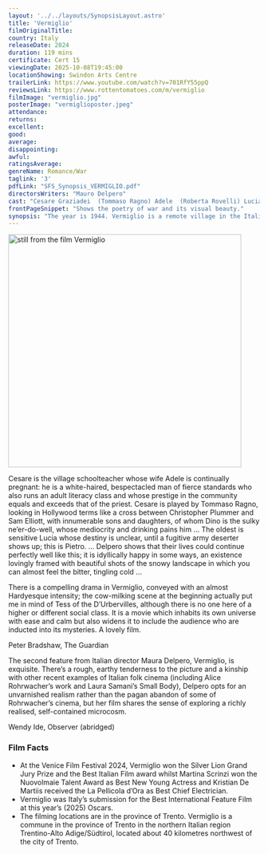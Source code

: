 ```yaml
---
layout: '../../layouts/SynopsisLayout.astro'
title: 'Vermiglio'
filmOriginalTitle:
country: Italy
releaseDate: 2024
duration: 119 mins
certificate: Cert 15
viewingDate: 2025-10-08T19:45:00
locationShowing: Swindon Arts Centre
trailerLink: https://www.youtube.com/watch?v=701RfY55ppQ
reviewsLink: https://www.rottentomatoes.com/m/vermiglio
filmImage: "vermiglio.jpg"
posterImage: "vermiglioposter.jpeg" 
attendance: 
returns: 
excellent: 
good: 
average: 
disappointing: 
awful: 
ratingsAverage: 
genreName: Romance/War
taglink: '3'
pdfLink: "SFS_Synopsis_VERMIGLIO.pdf"
directorsWriters: "Mauro Delpero"
cast: "Cesare Graziadei  (Tommaso Ragno) Adele  (Roberta Rovelli) Lucia Graziadei  (Martina Scrinzi) Pietro Riso  (Guiseppe De Domenico)"
frontPageSnippet: "Shows the poetry of war and its visual beauty."
synopsis: "The year is 1944. Vermiglio is a remote village in the Italian Alps where the WWII is distant but omnipresent.  The arrival of Pietro, a soldier escaping the war, disrupts the dynamics of the family of the local teacher.  His love for the teacher’s eldest daughter will change the course of everyone’s life." 
---
```


<Image src={filmImage} alt="still from the film Vermiglio" width="467" />

Cesare is the village schoolteacher whose wife Adele is continually pregnant: he is a white-haired, bespectacled man of fierce standards who also runs an adult literacy class and whose prestige in the community equals and exceeds that of the priest. Cesare is played by Tommaso Ragno, looking in Hollywood terms like a cross between Christopher Plummer and Sam Elliott, with innumerable sons and daughters, of whom Dino is the sulky ne’er-do-well, whose mediocrity and drinking pains him ... The oldest is sensitive Lucia whose destiny is unclear, until a fugitive army deserter shows up; this is Pietro. ... Delpero shows that their lives could continue perfectly well like this; it is idyllically happy in some ways, an existence lovingly framed with beautiful shots of the snowy landscape in which you can almost feel the bitter, tingling cold ... 

There is a compelling drama in Vermiglio, conveyed with an almost Hardyesque intensity; the cow-milking scene at the beginning actually put me in mind of Tess of the D’Urbervilles, although there is no one here of a higher or different social class. It is a movie which inhabits its own universe with ease and calm but also widens it to include the audience who are inducted into its mysteries. A lovely film.

<div class="review__author review__author--review1">
Peter Bradshaw, The Guardian
</div>

The second feature from Italian director Maura Delpero, Vermiglio, is exquisite.  There’s a rough, earthy tenderness to the picture and a kinship with other recent examples of Italian folk cinema (including Alice Rohrwacher’s work and Laura Samani’s Small Body), Delpero opts for an unvarnished realism rather than the pagan abandon of some of Rohrwacher’s cinema, but her film shares the sense of exploring a richly realised, self-contained microcosm.

<div class="review__author">
Wendy Ide, Observer (abridged)
</div>

### Film Facts

- At the Venice Film Festival 2024, Vermiglio won the Silver Lion Grand Jury Prize and the Best Italian Film award whilst Martina Scrinzi won the Nuovolmaie Talent Award as Best New Young Actress and Kristian De Martiis received the La Pellicola d’Ora as Best Chief Electrician. 
- Vermiglio was Italy’s submission for the Best International Feature Film at this year’s (2025) Oscars. 
- The filming locations are in the province of Trento.  Vermiglio is a commune in the province of Trento in the northern Italian region Trentino-Alto Adige/Südtirol, located about 40 kilometres northwest of the city of Trento.
